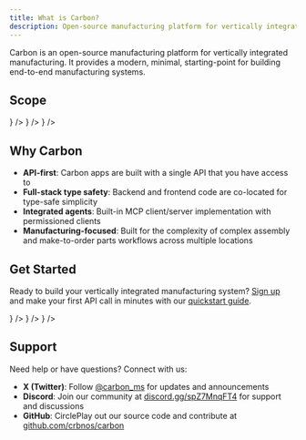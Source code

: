 ```yaml
---
title: What is Carbon?
description: Open-source manufacturing platform for vertically integrated manufacturing
---
```


Carbon is an open-source manufacturing platform for vertically integrated manufacturing. It provides a modern, minimal, starting-point for building end-to-end manufacturing systems.

## Scope

<Cards className="grid-cols-3">
  <IconCard
    title="ERP"
    description="Manage production, inventory, sales and purchasing"
    icon={<BrainCog className="size-4" />}
  />
  <IconCard
    title="MES"
    description="Shop floor app for executing production orders"
    icon={<CirclePlay className="size-4" />}
  />
  <IconCard
    title="QMS"
    description="Stay compliant with ISO 9001 and other standards"
    icon={<Shield className="size-4" />}
  />
</Cards>

## Why Carbon

- **API-first**: Carbon apps are built with a single API that you have access to
- **Full-stack type safety**: Backend and frontend code are co-located for type-safe simplicity
- **Integrated agents**: Built-in MCP client/server implementation with permissioned clients
- **Manufacturing-focused**: Built for the complexity of complex assembly and make-to-order parts workflows across multiple locations

## Get Started

Ready to build your vertically integrated manufacturing system? [Sign up](https://app.carbon.ms) and make your first API call in minutes with our [quickstart guide](/quickstart).

<Cards className="grid-cols-3">
  <IconCard
    title="Self-Hosting"
    href="/self-hosting"
    description="Learn how to self-host Carbon"
    icon={<Server className="size-4" />}
  />
  <IconCard
    title="API"
    href="/quickstart"
    description="Use our API to build your own apps"
    icon={<TypeScriptIcon className="size-4" />}
  />
  <IconCard
    title="Concepts"
    href="/concepts/overview"
    description="Learn the core concepts of Carbon"
    icon={<BookOpen className="size-4" />}
  />

  
</Cards>

## Support

Need help or have questions? Connect with us:

- **X (Twitter)**: Follow [@carbon_ms](https://x.com/carbon_ms) for updates and announcements
- **Discord**: Join our community at [discord.gg/spZ7MnqFT4](https://discord.gg/yGUJWhNqzy) for support and discussions
- **GitHub**: CirclePlay out our source code and contribute at [github.com/crbnos/carbon](https://github.com/crbnos/carbon)
